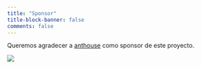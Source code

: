 ---
title: "Sponsor"
title-block-banner: false
comments: false
---

Queremos agradecer a [anthouse](https://anthouse.es/es/) como sponsor de este proyecto.

![](img/anthouse_crop.jpg){fig-align="center"}
